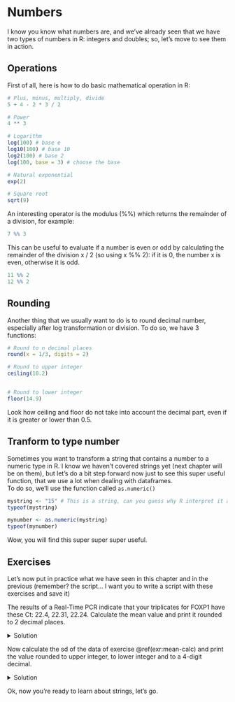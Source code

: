 # Numbers
I know you know what numbers are, and we've already seen that we have two types of numbers in R: integers and doubles; so, let's move to see them in action.

## Operations {-}
First of all, here is  how to do basic mathematical operation in R:
```r
# Plus, minus, multiply, divide
5 + 4 - 2 * 3 / 2

# Power
4 ** 3

# Logarithm
log(100) # base e
log10(100) # base 10
log2(100) # base 2
log(100, base = 3) # choose the base

# Natural exponential
exp(2)

# Square root
sqrt(9)
```

An interesting operator is the modulus (%%) which returns the remainder of a division, for example:

```r
7 %% 3
```

This can be useful to evaluate if a number is even or odd by calculating the remainder of the division x / 2 (so using x %% 2): if it is 0, the number x is even, otherwise it is odd.
```r
11 %% 2
12 %% 2
```

## Rounding {-}
Another thing that we usually want to do is to round decimal number, especially after log transformation or division. To do so, we have 3 functions:

```r
# Round to n decimal places
round(x = 1/3, digits = 2)

# Round to upper integer
ceiling(10.2)


# Round to lower integer
floor(14.9)
```

Look how ceiling and floor do not take into account the decimal part, even if it is greater or lower than 0.5.

## Tranform to type number {-}
Sometimes you want to transform a string that contains a number to a numeric type in R. I know we haven't covered strings yet (next chapter will be on them), but let's do a bit step forward now just to see this super useful function, that we use a lot when dealing with dataframes.
<br>
To do so, we'll use the function called `as.numeric()`
```r
mystring <- "15" # This is a string, can you guess why R interpret it as a string?
typeof(mystring)

mynumber <- as.numeric(mystring)
typeof(mynumber)
```
Wow, you will find this super super super useful.

## Exercises {-}
Let's now put in practice what we have seen in this chapter and in the previous (remember? the script... I want you to write a script with these exercises and save it)

::: {.exercise #mean-calc}
The results of a Real-Time PCR indicate that your triplicates for FOXP1 have these Ct: 22.4, 22.31, 22.24. Calculate the mean value and print it rounded to 2 decimal places.
:::

<details>
  <summary>Solution</summary>
```r
# calculator solution
mean_result_calc <- (22.4 + 22.31 + 22.24) / 3
mean_result_calc <- round(mean_result_calc, digits = 2)
print(mean_result_calc)

# BETTER solution
rep1 <- 22.4
rep2 <- 22.31
rep3 <- 22.24
n_rep <- 3

mean_res_better <- (rep1 + rep2 + rep3) / n_rep
mean_res_better_round <- round(mean_res_better, digits = 2)
print(mean_res_better_round)
```

The second solution is better because every number is stored in a variable, that you then use to calculate the mean value.
</details>


::: {.exercise #sd-calc}
Now calculate the sd of the data of exercise \@ref(exr:mean-calc) and print the value rounded to upper integer, to lower integer and to a 4-digit decimal.
:::

<details>
  <summary>Solution</summary>
```r
# Use only better solution, first calculate the variance
var_calc <- ((rep1 - mean_res_better)^2 + (rep2 - mean_res_better)^2 + (rep3 - mean_res_better)^2) / (n_rep - 1)

# Now let's calculate sd
sd_calc <- sqrt(var_calc)

sd_calc_ceil <- ceiling(sd_calc)
print(sd_calc_ceil)

sd_calc_floor <- floor(sd_calc)
print(sd_calc_floor)

sd_calc_round <- round(sd_calc, digits = 4)
print(sd_calc_round)
```
</details>

Ok, now you're ready to learn about strings, let's go.
